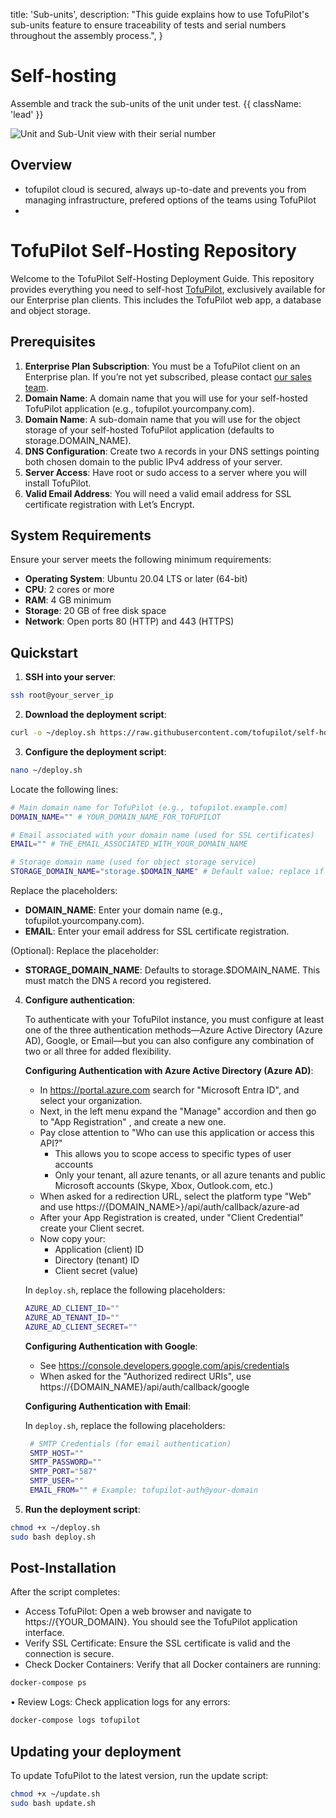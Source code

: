   title: 'Sub-units',
  description:
    "This guide explains how to use TofuPilot's sub-units feature to ensure traceability of tests and serial numbers throughout the assembly process.",
}

# Self-hosting

Assemble and track the sub-units of the unit under test. {{ className: 'lead' }}

<Image
  src="/subunits-header.png"
  alt="Unit and Sub-Unit view with their serial number"
/>

## Overview

- tofupilot cloud is secured, always up-to-date and prevents you from managing infrastructure, prefered options of the teams using TofuPilot
-

# TofuPilot Self-Hosting Repository

Welcome to the TofuPilot Self-Hosting Deployment Guide. This repository provides everything you need to self-host [TofuPilot](https://www.tofupilot.com), exclusively available for our Enterprise plan clients. This includes the TofuPilot web app, a database and object storage.

## Prerequisites

1. **Enterprise Plan Subscription**: You must be a TofuPilot client on an Enterprise plan. If you’re not yet subscribed, please contact [our sales team](support@tofupilot.com).
2. **Domain Name**: A domain name that you will use for your self-hosted TofuPilot application (e.g., tofupilot.yourcompany.com).
3. **Domain Name**: A sub-domain name that you will use for the object storage of your self-hosted TofuPilot application (defaults to storage.DOMAIN_NAME).
4. **DNS Configuration**: Create two `A` records in your DNS settings pointing both chosen domain to the public IPv4 address of your server.
5. **Server Access**: Have root or sudo access to a server where you will install TofuPilot.
6. **Valid Email Address**: You will need a valid email address for SSL certificate registration with Let’s Encrypt.

## System Requirements

Ensure your server meets the following minimum requirements:

- **Operating System**: Ubuntu 20.04 LTS or later (64-bit)
- **CPU**: 2 cores or more
- **RAM**: 4 GB minimum
- **Storage**: 20 GB of free disk space
- **Network**: Open ports 80 (HTTP) and 443 (HTTPS)

## Quickstart

1. **SSH into your server**:

```bash
ssh root@your_server_ip
```

2. **Download the deployment script**:

```bash
curl -o ~/deploy.sh https://raw.githubusercontent.com/tofupilot/self-hosting/main/deploy.sh
```

3. **Configure the deployment script**:

```bash
nano ~/deploy.sh
```

Locate the following lines:

```bash
# Main domain name for TofuPilot (e.g., tofupilot.example.com)
DOMAIN_NAME="" # YOUR_DOMAIN_NAME_FOR_TOFUPILOT

# Email associated with your domain name (used for SSL certificates)
EMAIL="" # THE_EMAIL_ASSOCIATED_WITH_YOUR_DOMAIN_NAME

# Storage domain name (used for object storage service)
STORAGE_DOMAIN_NAME="storage.$DOMAIN_NAME" # Default value; replace if desired
```

Replace the placeholders:

- **DOMAIN_NAME**: Enter your domain name (e.g., tofupilot.yourcompany.com).
- **EMAIL**: Enter your email address for SSL certificate registration.

(Optional): Replace the placeholder:

- **STORAGE_DOMAIN_NAME**: Defaults to storage.$DOMAIN_NAME. This must match the DNS `A` record you registered.

4. **Configure authentication**:

   To authenticate with your TofuPilot instance, you must configure at least one of the three authentication methods—Azure Active Directory (Azure AD), Google, or Email—but you can also configure any combination of two or all three for added flexibility.

   **Configuring Authentication with Azure Active Directory (Azure AD)**:

   - In https://portal.azure.com search for "Microsoft Entra ID", and select your organization.
   - Next, in the left menu expand the "Manage" accordion and then go to "App Registration" , and create a new one.
   - Pay close attention to "Who can use this application or access this API?"
     - This allows you to scope access to specific types of user accounts
     - Only your tenant, all azure tenants, or all azure tenants and public Microsoft accounts (Skype, Xbox, Outlook.com, etc.)
   - When asked for a redirection URL, select the platform type "Web" and use https://{DOMAIN_NAME>}/api/auth/callback/azure-ad
   - After your App Registration is created, under "Client Credential" create your Client secret.
   - Now copy your:
     - Application (client) ID
     - Directory (tenant) ID
     - Client secret (value)

   In `deploy.sh`, replace the following placeholders:

   ```bash
   AZURE_AD_CLIENT_ID=""
   AZURE_AD_TENANT_ID=""
   AZURE_AD_CLIENT_SECRET=""
   ```

   **Configuring Authentication with Google**:

   - See https://console.developers.google.com/apis/credentials
   - When asked for the "Authorized redirect URIs", use https://{DOMAIN_NAME}/api/auth/callback/google

   **Configuring Authentication with Email**:

   In `deploy.sh`, replace the following placeholders:

   ```bash
    # SMTP Credentials (for email authentication)
    SMTP_HOST=""
    SMTP_PASSWORD=""
    SMTP_PORT="587"
    SMTP_USER=""
    EMAIL_FROM="" # Example: tofupilot-auth@your-domain
   ```

5. **Run the deployment script**:

```bash
chmod +x ~/deploy.sh
sudo bash deploy.sh
```

## Post-Installation

After the script completes:

- Access TofuPilot: Open a web browser and navigate to https://{YOUR_DOMAIN}. You should see the TofuPilot application interface.
- Verify SSL Certificate: Ensure the SSL certificate is valid and the connection is secure.
- Check Docker Containers: Verify that all Docker containers are running:

```bash
docker-compose ps
```

• Review Logs: Check application logs for any errors:

```bash
docker-compose logs tofupilot
```

## Updating your deployment

To update TofuPilot to the latest version, run the update script:

```bash
chmod +x ~/update.sh
sudo bash update.sh
```

